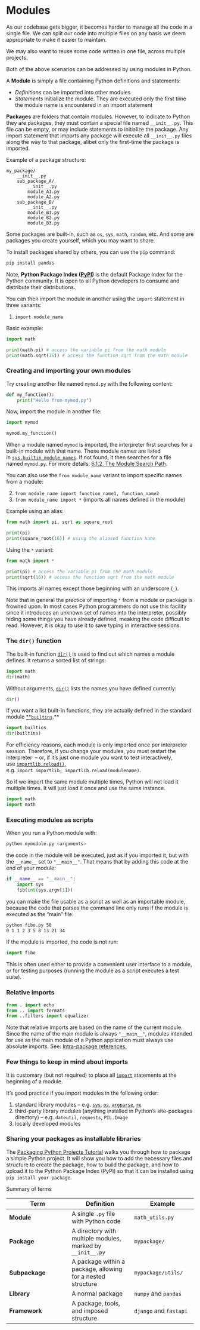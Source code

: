 # Modules

As our codebase gets bigger, it becomes harder to manage all the code in a single file. We can split our code into multiple files on any basis we deem appropriate to make it easier to maintain.

We may also want to reuse some code written in one file, across multiple projects.

Both of the above scenarios can be addressed by using modules in Python.

A **Module** is simply a file containing Python definitions and statements:

- *Definitions* can be imported into other modules
- *Statements* initialize the module. They are executed only the first time the module name is encountered in an import statement

**Packages** are folders that contain modules. However, to indicate to Python they are packages, they must contain a special file named `__init__.py`. This file can be empty, or may include statements to initialize the package. Any import statement that imports any package will execute all `__init__.py` files along the way to that package, alibet only the first-time the package is imported.

Example of a package structure:

```
my_package/
    __init__.py
    sub_package_A/
        __init__.py
        module_A1.py
        module_A2.py
    sub_package_B/
        __init__.py
        module_B1.py
        module_B2.py
        module_B3.py
```

Some packages are built-in, such as `os`, `sys`, `math`, `random`, etc. And some are packages you create yourself, which you may want to share. 

To install packages shared by others, you can use the `pip` command:

```bash
pip install pandas
```

Note, **Python Package Index ([PyPI](https://pypi.org/))**  is the default Package Index for the Python community. It is open to all Python developers to consume and distribute their distributions.

You can then import the module in another using the `import` statement in three variants:

1. `import module_name`

Basic example:

```python
import math

print(math.pi) # access the variable pi from the math module
print(math.sqrt(16)) # access the function sqrt from the math module
```


### Creating and importing your own modules

Try creating another file named `mymod.py` with the following content:

```python
def my_function():
    print("Hello from mymod.py")
```

Now, import the module in another file:

```python
import mymod

mymod.my_function()
```

When a module named `mymod` is imported, the interpreter first searches for a built-in module with that name. These module names are listed in [`sys.builtin_module_names`](https://docs.python.org/3/library/sys.html#sys.builtin_module_names). If not found, it then searches for a file named `mymod.py`. For more details: [6.1.2. The Module Search Path](https://docs.python.org/3/tutorial/modules.html#the-module-search-path).

You can also use the `from module_name` variant to import specific names from a module:

2. `from module_name import function_name1, function_name2`
3. `from module_name import *` (imports all names defined in the module)

Example using an alias:

```python
from math import pi, sqrt as square_root

print(pi)
print(square_root(16)) # using the aliased function name
```

Using the `*` variant:

```python
from math import *

print(pi) # access the variable pi from the math module
print(sqrt(16)) # access the function sqrt from the math module
```

This imports all names except those beginning with an underscore (`_`). 

::: {.callout-warning}
Note that in general the practice of importing `*` from a module or package is frowned upon. In most cases Python programmers do not use this facility since it introduces an unknown set of names into the interpreter, possibly hiding some things you have already defined, meaking the code difficult to read. However, it is okay to use it to save typing in interactive sessions.
:::

### The `dir()` function

The built-in function [`dir()`](https://docs.python.org/3/library/functions.html#dir) is used to find out which names a module defines. It returns a sorted list of strings:

```python
import math
dir(math)
```

Without arguments, [`dir()`](https://docs.python.org/3/library/functions.html#dir) lists the names you have defined currently:

```python
dir()
```

If you want a list built-in functions, they are actually defined in the standard module [**`builtins`](https://docs.python.org/3/library/builtins.html#module-builtins).**

```python
import builtins
dir(builtins)  
```

For efficiency reasons, each module is only imported once per interpreter session. Therefore, if you change your modules, you must restart the interpreter  – or, if it’s just one module you want to test interactively, use [`importlib.reload()`](https://docs.python.org/3/library/importlib.html#importlib.reload), e.g. `import importlib; importlib.reload(modulename)`.

So if we import the same module multiple times, Python will not load it multiple times. It will just load it once and use the same instance.

```python
import math
import math
```

### Executing modules as scripts

When you run a Python module with:

```bash
python mymodule.py <arguments>
```

the code in the module will be executed, just as if you imported it, but with the `__name__` set to `"__main__"`. That means that by adding this code at the end of your module:

```python
if __name__ == "__main__":
    import sys
    fib(int(sys.argv[1]))
```

you can make the file usable as a script as well as an importable module, because the code that parses the command line only runs if the module is executed as the “main” file:

```bash
python fibo.py 50
0 1 1 2 3 5 8 13 21 34
```

If the module is imported, the code is not run:

```python
import fibo
```

This is often used either to provide a convenient user interface to a module, or for testing purposes (running the module as a script executes a test suite).

### Relative imports

```python
from . import echo
from .. import formats
from ..filters import equalizer
```

Note that relative imports are based on the name of the current module. Since the name of the main module is always `"__main__"`, modules intended for use as the main module of a Python application must always use absolute imports. See: [Intra-package references.](https://docs.python.org/3/tutorial/modules.html#intra-package-references)

### Few things to keep in mind about imports

It is customary (but not required) to place all [`import`](https://docs.python.org/3/reference/simple_stmts.html#import) statements at the beginning of a module.

It’s good practice if you import modules in the following order:

1. standard library modules – e.g. [`sys`](https://docs.python.org/3/library/sys.html#module-sys), [`os`](https://docs.python.org/3/library/os.html#module-os), [`argparse`](https://docs.python.org/3/library/argparse.html#module-argparse), [`re`](https://docs.python.org/3/library/re.html#module-re)
2. third-party library modules (anything installed in Python’s site-packages directory) – e.g. `dateutil`, `requests`, `PIL.Image`
3. locally developed modules

### Sharing your packages as installable libraries

The [Packaging Python Projects Tutorial](https://packaging.python.org/en/latest/tutorials/packaging-projects/) walks you through how to package a simple Python project. It will show you how to add the necessary files and structure to create the package, how to build the package, and how to upload it to the Python Package Index (PyPI) so that it can be installed using `pip install your-package`.

Summary of terms

| Term | Definition | Example |
| --- | --- | --- |
| **Module** | A single `.py` file with Python code | `math_utils.py` |
| **Package** | A directory with multiple modules, marked by `__init__.py` | `mypackage/` |
| **Subpackage** | A package within a package, allowing for a nested structure | `mypackage/utils/` |
| **Library** | A normal package | `numpy` and `pandas` |
| **Framework** | A package, tools, and imposed structure | `django` and `fastapi` |